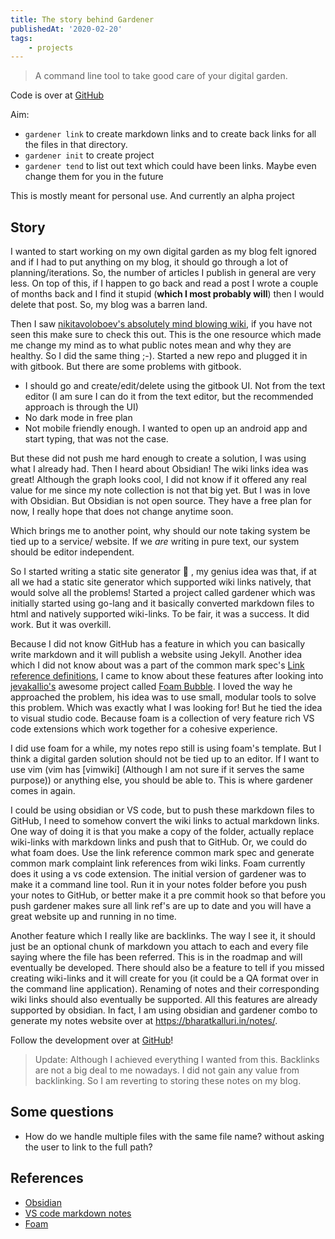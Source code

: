 ```yaml
---
title: The story behind Gardener
publishedAt: '2020-02-20'
tags:
    - projects
---
```


> A command line tool to take good care of your digital garden.

Code is over at [GitHub](https://github.com/BharatKalluri/gardener)

Aim:

-   `gardener link` to create markdown links and to create back links for all the files in that directory.
-   `gardener init` to create project
-   `gardener tend` to list out text which could have been links. Maybe even change them for you in the future

This is mostly meant for personal use. And currently an alpha project

## Story

I wanted to start working on my own digital garden as my blog felt ignored and if I had to put anything on my blog, it
should go through a lot of planning/iterations. So, the number of articles I publish in general are very less. On top of
this, if I happen to go back and read a post I wrote a couple of months back and I find it stupid (**which I most
probably will**) then I would delete that post. So, my blog was a barren land.

Then I saw [nikitavoloboev's absolutely mind blowing wiki](https://wiki.nikitavoloboev.xyz/), if you have not seen this
make sure to check this out. This is the one resource which made me change my mind as to what public notes mean and why
they are healthy. So I did the same thing ;-). Started a new repo and plugged it in with gitbook. But there are some
problems with gitbook.

-   I should go and create/edit/delete using the gitbook UI. Not from the text editor (I am sure I can do it from the text
    editor, but the recommended approach is through the UI)
-   No dark mode in free plan
-   Not mobile friendly enough. I wanted to open up an android app and start typing, that was not the case.

But these did not push me hard enough to create a solution, I was using what I already had. Then I heard about Obsidian!
The wiki links idea was great! Although the graph looks cool, I did not know if it offered any real value for me since
my note collection is not that big yet. But I was in love with Obsidian. But Obsidian is not open source. They have a
free plan for now, I really hope that does not change anytime soon.

Which brings me to another point, why should our note taking system be tied up to a service/ website. If we _are_
writing in pure text, our system should be editor independent.

So I started writing a static site generator 🤣 , my genius idea was that, if at all we had a static site generator
which supported wiki links natively, that would solve all the problems! Started a project called gardener which was
initially started using go-lang and it basically converted markdown files to html and natively supported wiki-links. To
be fair, it was a success. It did work. But it was overkill.

Because I did not know GitHub has a feature in which you can basically write markdown and it will publish a website
using Jekyll. Another idea which I did not know about was a part of the common mark spec's [Link reference
definitions](https://spec.commonmark.org/0.29/#link-reference-definitions), I came to know about these features after
looking into [jevakallio's](https://twitter.com/jevakallio) awesome project called [Foam
Bubble](https://foambubble.github.io/foam/). I loved the way he approached the problem, his idea was to use small,
modular tools to solve this problem. Which was exactly what I was looking for! But he tied the idea to visual studio
code. Because foam is a collection of very feature rich VS code extensions which work together for a cohesive
experience.

I did use foam for a while, my notes repo still is using foam's template. But I think a digital garden solution should
not be tied up to an editor. If I want to use vim (vim has [vimwiki] (Although I am not sure if it serves the same
purpose)) or anything else, you should be able to. This is where gardener comes in again.

I could be using obsidian or VS code, but to push these markdown files to GitHub, I need to somehow convert the wiki
links to actual markdown links. One way of doing it is that you make a copy of the folder, actually replace wiki-links
with markdown links and push that to GitHub. Or, we could do what foam does. Use the link reference common mark spec and
generate common mark complaint link references from wiki links. Foam currently does it using a vs code extension. The
initial version of gardener was to make it a command line tool. Run it in your notes folder before you push your notes
to GitHub, or better make it a pre commit hook so that before you push gardener makes sure all link ref's are up to date
and you will have a great website up and running in no time.

Another feature which I really like are backlinks. The way I see it, it should just be an optional chunk of markdown you
attach to each and every file saying where the file has been referred. This is in the roadmap and will eventually be
developed. There should also be a feature to tell if you missed creating wiki-links and it will create for you (it
could be a QA format over in the command line application). Renaming of notes and their corresponding wiki links should
also eventually be supported. All this features are already supported by obsidian. In fact, I am using obsidian and
gardener combo to generate my notes website over at https://bharatkalluri.in/notes/.

Follow the development over at [GitHub](https://github.com/BharatKalluri/gardener)!

> Update: Although I achieved everything I wanted from this. Backlinks are not a big deal to me nowadays. I did not gain any value from backlinking.
> So I am reverting to storing these notes on my blog.

## Some questions

-   How do we handle multiple files with the same file name? without asking the user to link to the full path?

## References

-   [Obsidian](https://obsidian.md/)
-   [VS code markdown notes](https://marketplace.visualstudio.com/items?itemName=kortina.vscode-markdown-notes)
-   [Foam](https://foambubble.github.io/foam/)
